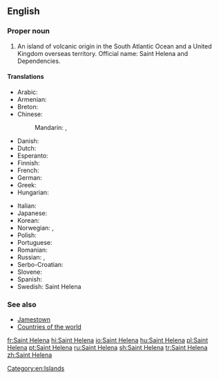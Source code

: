 ==English==
{{wikipedia}}

===Proper noun===
{{en-proper noun}}

# An island of volcanic origin in the South Atlantic Ocean and a United Kingdom overseas territory. Official name: Saint Helena and Dependencies.

====Translations====
{{trans-top|island, United Kingdom overseas territory in the Atlantic Ocean}}
* Arabic: {{t|ar|سانت هيلينا|f|tr=sant hiliina|sc=Arab}}
* Armenian: {{t|hy|Սուրբ Հեղինեի կղզի|sc=Armn}}
* Breton: {{t|br|Saint Helena}}
* Chinese:
*: Mandarin: {{t|cmn|聖赫勒拿|sc=Hani}}, {{t+|cmn|圣赫勒拿|tr=Shèng Hèlēiná, Shèng Hèlèná|sc=Hani}}
* Danish: {{t|da|Saint Helena}}
* Dutch: {{t|nl|Sint-Helena}}
* Esperanto: {{t|eo|Sent-Heleno}}
* Finnish: {{t|fi|Saint Helena}}
* French: {{t+|fr|Sainte-Hélène|f}}
* German: {{t|de|St. Helena|n}}
* Greek: {{t|el|Αγία Ελένη|f}}
* Hungarian: {{t|hu|Szent Helena}}
{{trans-mid}}
* Italian: {{t|it|Sant'Elena|f}}
* Japanese: {{t|ja|セントヘレナ|tr=Sentoherena|sc=Jpan}}
* Korean: {{t|ko|세인트헬레나|tr=Seinteuhellena|sc=Kore}}
* Norwegian: {{t+|no|Sankt Helena}}, {{t|no|St. Helena}}
* Polish: {{t|pl|Święta Helena|f}}
* Portuguese: {{t+|pt|Santa Helena|f}}
* Romanian: {{t|ro|Sfânta Elena|f}}
* Russian: {{t|ru|остров Святой Елены|m|tr=óstrov Svjatój Jelény|sc=Cyrl}}, {{t|ru|Святая Елена|f|tr=Svjatája Jeléna|sc=Cyrl}}
* Serbo-Croatian: {{t+|sh|Sveta Helena|f}}
* Slovene: {{t|sl|Sveta Helena|f}}
* Spanish: {{t+|es|Santa Helena|f}}
* Swedish: Saint Helena
{{trans-bottom}}

===See also===
* [[Jamestown]]
* [[Appendix:Countries of the world|Countries of the world]]

[[Category:en:Islands]]

[[fr:Saint Helena]]
[[hi:Saint Helena]]
[[io:Saint Helena]]
[[hu:Saint Helena]]
[[pl:Saint Helena]]
[[pt:Saint Helena]]
[[ru:Saint Helena]]
[[sh:Saint Helena]]
[[tr:Saint Helena]]
[[zh:Saint Helena]]